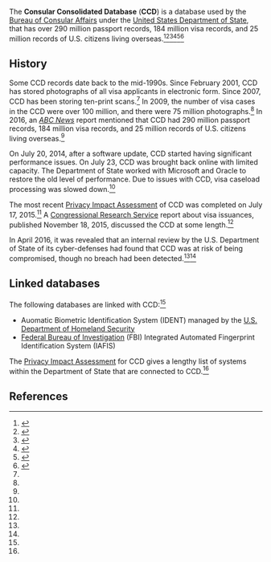 The '''Consular Consolidated Database''' ('''CCD''') is a database used by the [[Bureau of Consular Affairs]] under the [[United States Department of State]], that has over 290 million passport records, 184 million visa records, and 25 million records of U.S. citizens living overseas.<ref name=pia>{{cite web|url = https://www.state.gov/documents/organization/242316.pdf|title = Privacy Impact Assessment (PIA) Consular Consolidated Database (CCD)|date = July 17, 2015|accessdate = November 21, 2017|publisher = [[United States Department of State]]}}</ref><ref name=abc>{{cite web|url = http://abcnews.go.com/US/exclusive-security-gaps-found-massive-visa-database/story?id=38041051|title = EXCLUSIVE: Security Gaps Found in Massive Visa Database|last = Levine|first = Mike|last2 = Fishel|first2 = Justin|date = March 31, 2016|accessdate = November 21, 2017|publisher = [[ABC News]]}}</ref><ref name=securityaffairs>{{cite web|url = http://securityaffairs.co/wordpress/46005/security/consular-consolidated-database-flaws.html|title = Homeland Security – US Consular Consolidated Database vulnerable to cyber attacks|date = April 6, 2016|accesdate = November 21, 2017|publisher = Security Affairs}}</ref><ref name=crs>{{cite web|url = https://fas.org/sgp/crs/homesec/R43589.pdf|title = Immigration: Visa Security Policies|last = Wasem|first = Ruth Ellen|date = November 18, 2015|accessdate = November 21, 2017|publisher = [[Congressional Research Service]]}}</ref><ref name=murthy>{{cite web|url = https://www.murthy.com/2014/08/07/document-screening-for-applicants-at-u-s-consulates/|title = Document Screening for Applicants at U.S. Consulates|date = August 7, 2014|accessdate = November 21, 2017|publlisher = Murthy Law Firm}}</ref><ref name=ccd-issues>{{cite web|url = https://travel.state.gov/content/travel/en/news/ccd-performance-issues.html|title = Information Regarding Ongoing Consular Consolidated Database (CCD) Performance Issues and Steps Taken|date = August 4, 2014|accessdate = November 21, 2017|publisher = [[United States Department of State]] Bureau of Consular Affairs}}</ref>

== History ==

Some CCD records date back to the mid-1990s. Since February 2001, CCD has stored photographs of all visa applicants in electronic form. Since 2007, CCD has been storing ten-print scans.<ref name=crs/> In 2009, the number of visa cases in the CCD were over 100 million, and there were 75 million photographs.<ref name=crs/> In 2016, an ''[[ABC News]]'' report mentioned that CCD had 290 million passport records, 184 million visa records, and 25 million records of U.S. citizens living overseas.<ref name=crs/>{{rp|6}}

On July 20, 2014, after a software update, CCD started having significant performance issues. On July 23, CCD was brought back online with limited capacity. The Department of State worked with Microsoft and Oracle to restore the old level of performance. Due to issues with CCD, visa caseload processing was slowed down.<ref name=ccd-issues/>

The most recent [[Privacy Impact Assessment]] of CCD was completed on July 17, 2015.<ref name=pia/> A [[Congressional Research Service]] report about visa issuances, published November 18, 2015, discussed the CCD at some length.<ref name=crs/>

In April 2016, it was revealed that an internal review by the U.S. Department of State of its cyber-defenses had found that CCD was at risk of being compromised, though no breach had been detected.<ref name=abc/><ref name=securityaffairs/>

== Linked databases ==

The following databases are linked with CCD:<ref name=crs/>{{rp|6}}

* Auomatic Biometric Identification System (IDENT) managed by the [[U.S. Department of Homeland Security]]
* [[Federal Bureau of Investigation]] (FBI) Integrated Automated Fingerprint Identification System (IAFIS)

The [[Privacy Impact Assessment]] for CCD gives a lengthy list of systems within the Department of State that are connected to CCD.<ref name=pia/>

== References ==

{{reflist|30em}}



